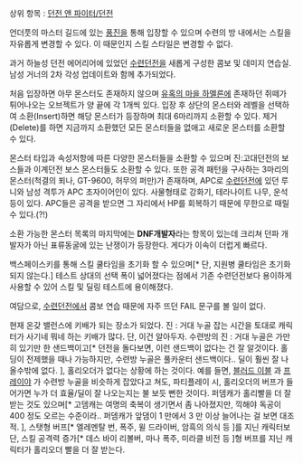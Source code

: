 상위 항목 : [[던전 앤 파이터/던전]]

언더풋의 마스터 길드에 있는 [[풍진#s-2|풍진]]을 통해 입장할 수 있으며 수련의 방 내에서는 스킬을 자유롭게 변경할 수 있다. 이 때문인지 스킬 스타일은 변경할 수 없다.

과거 하늘성 던전 에어리어에 있었던 [[수련던전]]을 새롭게 구성한 콤보 및 데미지 연습실. 남성 거너의 2차 각성 업데이트와 함께 추가되었다.

처음 입장하면 아무 몬스터도 존재하지 않으며 [[유혹의 마을 하멜른]]에 존재하던 쥐떼가 튀어나오는 오브젝트가 양 끝에 각 1개씩 있다. 입장 후 상단의 몬스터와 레벨을 선택하여 소환(Insert)하면 해당 몬스터가 등장하며 최대 6마리까지 소환할 수 있다. 제거(Delete)를 하면 지금까지 소환했던 모든 몬스터들을 없애고 새로운 몬스터를 소환할 수 있다.

몬스터 타입과 속성저항에 따른 다양한 몬스터들을 소환할 수 있으며 진:고대던전의 보스들과 이계던전 보스 몬스터들도 소환할 수 있다. 또한 공격 패턴을 구사하는 3마리의 몬스터(척결의 푀나, GT-9600, 허무의 퍼만)가 존재하며, APC로 [[수련던전]]에 있던 루니와 남성 격투가 APC 초자이어인이 있다. 사물형태로 강화기, 테라나이트 나무, 운석 등이 있다. APC들은 공격을 받으면 그 자리에서 HP를 회복하기 때문에 무한으로 때릴 수 있다.(?!)

소환 가능한 몬스터 목록의 마지막에는 '''DNF개발자'''라는 항목이 있는데 크리쳐 던파 개발자가 아닌 표류동굴에 있는 난쟁이가 등장한다. 게다가 이속이 더럽게 빠르다.

백스페이스키를 통해 스킬 쿨타임을 초기화 할 수 있으며[* 단, 지원병 쿨타임은 초기화되지 않는다.] 테스트 상대의 선택 폭이 넓어졌다는 점에서 기존 수련던전보다 용이하게 사용할 수 있어 스킬 및 딜링 테스트에 용이해졌다.

여담으로, [[수련던전]]에서 콤보 연습 때문에 자주 뜨던 FAIL 문구를 볼 일이 없다.

현재 온갖 밸런스에 키배가 되는 장소가 되었다. 진 : 거대 누골 잡는 시간을 토대로 캐릭터가 사기네 뭐네 하는 키배가 많다. 단, 이건 알아두자. 수련방의 진 : 거대 누골은 가만히 있기만 한 샌드백이고[* 던전을 돌다보면, 이런 샌드백이 없다는 건 잘 알것이다. 홀딩이 전제했을 때나 가능하지만, 수련방 누골은 풀카운터 샌드백이다.. 딜이 훨씬 잘 나올수밖에 없다. ], 홀리오더가 없다는 상황에 하는 것이다. 예를 들면, [[블러드 이블]] 과 [[스핏파이어(던전 앤 파이터)|프레이야]] 가 수련방 누골을 비슷하게 잡았다고 쳐도, 파티플레이 시, 홀리오더의 버프가 들어가면 누가 더 효율/딜이 잘 나오는지는 불 보듯 뻔한 것이다. 퍼뎀캐가 홀리빨을 더 잘받는 것도 있으며[* 고뎀캐는 여명의 축복이 생기면서 좀 나아졌지만, 끽해야 독공이 400 정도 오르는 수준이라.. 퍼뎀캐가 앞댐이 1 만에서 3 만 이상 늘어나는 걸 보면 대조적. ], 스탯형 버프[* 엘레멘탈 번, 폭주, 윌 드라이버, 암흑의 의식 등 ]를 지닌 캐릭터보단, 스킬 공격력 증가[* 데스 바이 리볼버, 마나 폭주, 미라클 비전 등 ]형 버프를 지닌 캐릭터가 홀리오더 빨을 더 잘 받는다. 
